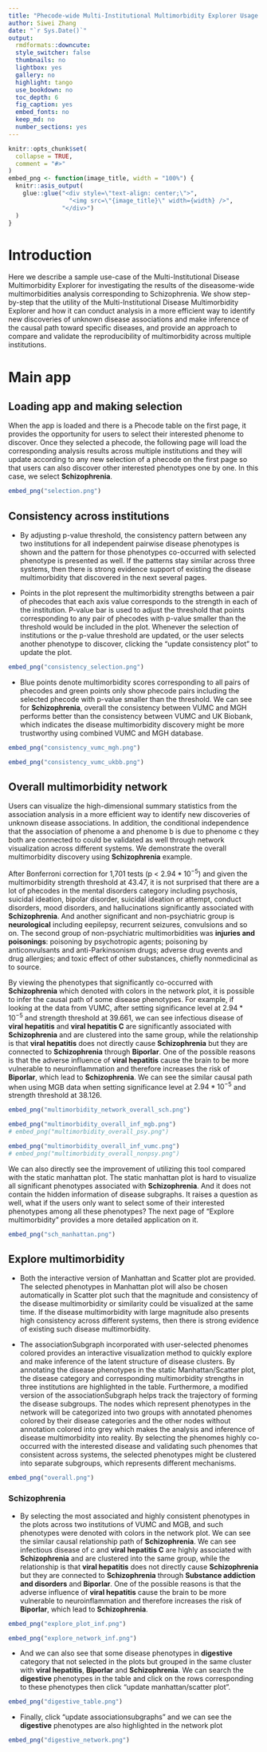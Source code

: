 ```yaml
---
title: "Phecode-wide Multi-Institutional Multimorbidity Explorer Usage Example"
author: Siwei Zhang
date: "`r Sys.Date()`"
output:
  rmdformats::downcute:
  style_switcher: false
  thumbnails: no
  lightbox: yes
  gallery: no
  highlight: tango
  use_bookdown: no
  toc_depth: 6
  fig_caption: yes
  embed_fonts: no
  keep_md: no
  number_sections: yes
---
```

<!-- <style type="text/css"> -->
<!-- .main-container { -->
<!-- max-width: 3000px; -->
<!-- margin-left: auto; -->
<!-- margin-right: auto; -->
<!-- } -->
<!-- </style> -->

```r
knitr::opts_chunk$set(
  collapse = TRUE,
  comment = "#>"
)
embed_png <- function(image_title, width = "100%") {
  knitr::asis_output(
    glue::glue("<div style=\"text-align: center;\">",
                 "<img src=\"{image_title}\" width={width} />",
               "</div>")
  )
}
```

# Introduction

Here we describe a sample use-case of the Multi-Institutional Disease Multimorbidity Explorer for investigating the results of the diseasome-wide multimorbidities analysis corresponding to Schizophrenia. We show step-by-step that the utility of the Multi-Institutional Disease Multimorbidity Explorer and how it can conduct analysis in a more efficient way to identify new discoveries of unknown disease associations and make inference of the causal path toward specific diseases, and provide an approach to compare and validate the reproducibility of multimorbidity across multiple institutions. 

# Main app

## Loading app and making selection

When the app is loaded and there is a Phecode table on the first page, it provides the opportunity for users to select their interested phenome to discover. Once they selected a phecode, the following page will load the corresponding analysis results across multiple institutions and they will update according to any new selection of a phecode on the first page so that users can also discover other interested phenotypes one by one. In this case, we select __Schizophrenia__.

```r
embed_png("selection.png")
```

## Consistency across institutions

- By adjusting p-value threshold, the consistency pattern between any two institutions for all independent pairwise disease phenotypes is shown and the pattern for those phenotypes co-occurred with selected phenotype is presented as well. If the patterns stay similar across three systems, then there is strong evidence support of existing the disease multimorbidity that discovered in the next several pages. 

- Points in the plot represent the multimorbidity strengths between a pair of phecodes that each axis value corresponds to the strength in each of the institution. P-value bar is used to adjust the threshold that points corresponding to any pair of phecodes with p-value smaller than the threshold would be included in the plot. Whenever the selection of institutions or the p-value threshold are updated, or the user selects another phenotype to discover, clicking the "update consistency plot" to update the plot.

```r
embed_png("consistency_selection.png")
```

- Blue points denote multimorbidity scores corresponding to all pairs of phecodes and green points only show phecode pairs including the selected phecode with p-value smaller than the threshold. We can see for __Schizophrenia__, overall the consistency between VUMC and MGH performs better than the consistency between VUMC and UK Biobank, which indicates the disease multimorbidity discovery might be more trustworthy using combined VUMC and MGH database.

```r
embed_png("consistency_vumc_mgh.png")
```

```r
embed_png("consistency_vumc_ukbb.png")
```

## Overall multimorbidity network

Users can visualize the high-dimensional summary statistics from the association analysis in a more efficient way to identify new discoveries of unknown disease associations. In addition, the conditional independence that the association of phenome a and phenome b is due to phenome c they both are connected to could be validated as well through network visualization across different systems. We demonstrate the overall multimorbidity discovery using __Schizophrenia__ example. 

After Bonferroni correction for 1,701 tests (p < $2.94*10^{-5}$) and given the multimorbidity strength threshold at 43.47, it is not surprised that there are a lot of phecodes in the mental disorders category including psychosis, suicidal ideation, bipolar disorder, suicidal ideation or attempt, conduct disorders, mood disorders, and hallucinations significantly associated with __Schizophrenia__. And another significant and non-psychiatric group is __neurological__ including eepilepsy, recurrent seizures, convulsions and so on. The second group of non-psychiatric multimorbidities was __injuries and poisonings__: poisoning by psychotropic agents; poisoning by anticonvulsants and anti-Parkinsonism drugs; adverse drug events and drug allergies; and toxic effect of other substances, chiefly nonmedicinal as to source. 

By viewing the phenotypes that significantly co-occurred with __Schizophrenia__ which denoted with colors in the network plot, it is possible to infer the causal path of some disease phenotypes. For example, if looking at the data from VUMC, after setting significance level at $2.94*10^{-5}$ and strength threshold at $39.661$, we can see infectious disease of __viral hepatitis__ and __viral hepatitis C__ are significantly associated with __Schizophrenia__ and are clustered into the same group, while the relationship is that __viral hepatitis__ does not directly cause __Schizophrenia__ but they are connected to __Schizophrenia__ through __Biporlar__. One of the possible reasons is that the adverse influence of __viral hepatitis__ cause the brain to be more vulnerable to neuroinflammation and therefore increases the risk of __Biporlar__, which lead to __Schizophrenia__. We can see the similar causal path when using MGB data when setting significance level at $2.94*10^{-5}$ and strength threshold at $38.126$.

```r
embed_png("multimorbidity_network_overall_sch.png")
```

```r
embed_png("multimorbidity_overall_inf_mgb.png")
# embed_png("multimorbidity_overall_psy.png")
```

```r
embed_png("multimorbidity_overall_inf_vumc.png")
# embed_png("multimorbidity_overall_nonpsy.png")
```

We can also directly see the improvement of utilizing this tool compared with the static manhattan plot. The static manhattan plot is hard to visualize all significant phenotypes associated with __Schizophrenia__. And it does not contain the hidden information of disease subgraphs. It raises a question as well, what if the users only want to select some of their interested phenotypes among all these phenotypes? The next page of "Explore multimorbidity" provides a more detailed application on it.

```r
embed_png("sch_manhattan.png")
```

## Explore multimorbidity

- Both the interactive version of Manhattan and Scatter plot are provided. The selected phenotypes in Manhattan plot will also be chosen automatically in Scatter plot such that the magnitude and consistency of the disease multimorbidity or similarity could be visualized at the same time. If the disease multimorbidity with large magnitude also presents high consistency across different systems, then there is strong evidence of existing such disease multimorbidity.

- The associationSubgraph incorporated with user-selected phenomes colored provides an interactive visualization method to quickly explore and make inference of the latent structure of disease clusters. By annotating the disease phenotypes in the static Manhattan/Scatter plot, the disease category and corresponding multimorbidity strengths in three institutions are highlighted in the table. Furthermore, a modified version of the associationSubgraph helps track the trajectory of forming the disease subgroups. The nodes which represent phenotypes in the network will be categorized into two groups with annotated phenomes colored by their disease categories and the other nodes without annotation colored into grey which makes the analysis and inference of disease multimorbidity into reality. By selecting the phenomes highly co-occurred with the interested disease and validating such phenomes that consistent across systems, the selected phenotypes might be clustered into separate subgroups, which represents different mechanisms. 

```r
embed_png("overall.png")
```

### Schizophrenia

- By selecting the most associated and highly consistent phenotypes in the plots across two institutions of VUMC and MGB, and such phenotypes were denoted with colors in the network plot. We can see the similar causal relationship path of __Schizophrenia__. We can see infectious disease of c and __viral hepatitis C__ are highly associated with __Schizophrenia__ and are clustered into the same group, while the relationship is that __viral hepatitis__ does not directly cause __Schizophrenia__ but they are connected to __Schizophrenia__ through __Substance addiction and disorders__ and __Biporlar__. One of the possible reasons is that the adverse influence of __viral hepatitis__ cause the brain to be more vulnerable to neuroinflammation and therefore increases the risk of __Biporlar__, which lead to __Schizophrenia__.

```r
embed_png("explore_plot_inf.png")
```

```r
embed_png("explore_network_inf.png")
```

- And we can also see that some disease phenotypes in __digestive__ category that not selected in the plots but grouped in the same cluster with __viral hepatitis__, __Biporlar__ and __Schizophrenia__. We can search the __digestive__ phenotypes in the table and click on the rows corresponding to these phenotypes then click "update manhattan/scatter plot".

```r
embed_png("digestive_table.png")
```

- Finally, click "update associationsubgraphs" and we can see the __digestive__ phenotypes are also highlighted in the network plot

```r
embed_png("digestive_network.png")
```





